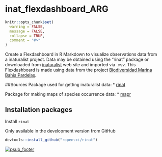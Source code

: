 inat_flexdashboard_ARG
====

```r
knitr::opts_chunk$set(
  warning = FALSE,
  message = FALSE,
  collapse = TRUE,
  comment = "#>"
)
```

Create a Flexdashboard in R Markdown to visualize observations data from a inaturalist project. Data may be obtained using the "rinat" package or downloaded from [inaturalist](https://www.inaturalist.org/) web site and imported via .csv. This Flexdashboard is made using data from the project [Biodiversidad Marina Bahía Pardelas](https://www.argentinat.org/projects/biodiversidad-marina-bahia-pardelas).

##Sources
Package used for getting inaturalist data:
* [rinat](https://github.com/ropensci/rinat)

Package for making maps of species occurrence data:
* [mapr](https://github.com/ropensci/mapr)


## Installation packages

Install `rinat`

Only available in the development version from GitHub
```r
devtools::install_github("ropensci/rinat")
```



[![psub_footer](https://www.proyectosub.org.ar/wp-content/uploads/2020/04/logocepillos.png)](https://proyectosub.org)
